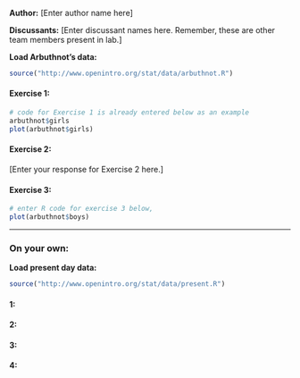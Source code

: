 **Author:** [Enter author name here]

**Discussants:** [Enter discussant names here. Remember, these are other team members present in lab.]


**Load Arbuthnot's data:**
```r
source("http://www.openintro.org/stat/data/arbuthnot.R")
```

#### Exercise 1: 

```r
# code for Exercise 1 is already entered below as an example
arbuthnot$girls
plot(arbuthnot$girls)
```

#### Exercise 2:

[Enter your response for Exercise 2 here.]

#### Exercise 3:


```r
# enter R code for exercise 3 below,
plot(arbuthnot$boys)
```

* * *

### On your own:

**Load present day data:**
```r
source("http://www.openintro.org/stat/data/present.R")
```

#### 1:


#### 2:


#### 3:


#### 4:

